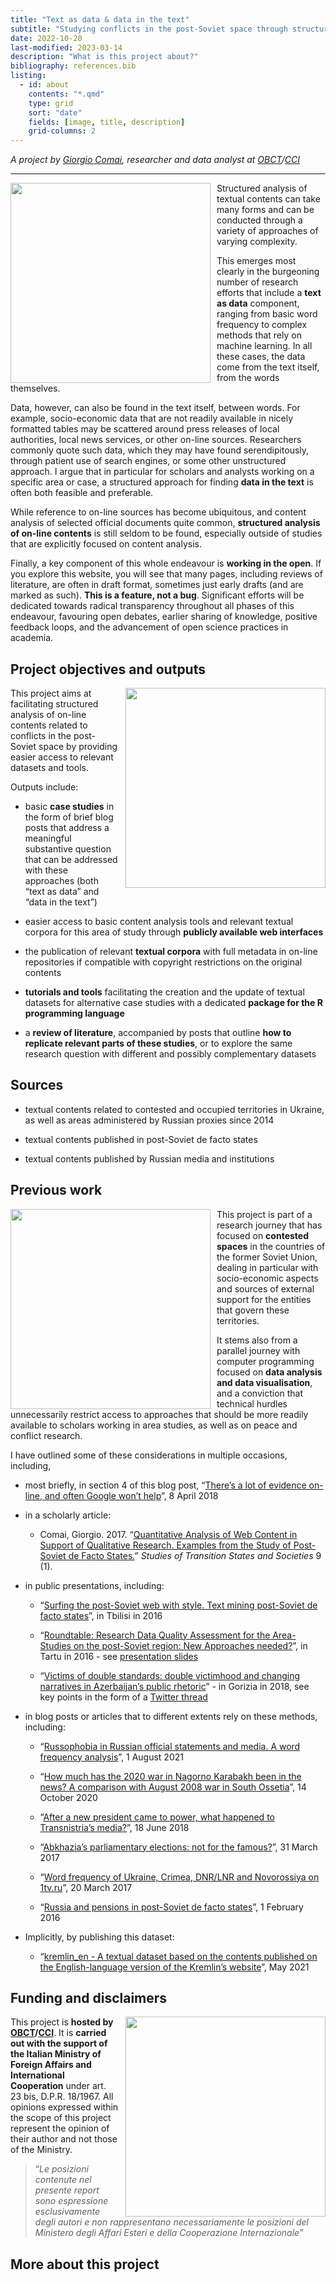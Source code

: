 ```yaml
---
title: "Text as data & data in the text"
subtitle: "Studying conflicts in the post-Soviet space through structured analysis of textual contents available online"
date: 2022-10-20
last-modified: 2023-03-14
description: "What is this project about?"
bibliography: references.bib
listing: 
  - id: about
    contents: "*.qmd"
    type: grid
    sort: "date"
    fields: [image, title, description]
    grid-columns: 2
---
```


*A project by [Giorgio Comai](https://giorgiocomai.eu/), researcher and data analyst at [OBCT](https://www.balcanicaucaso.org/)/[CCI](https://www.cci.tn.it/)*

<hr />

![](../img/giocomai_highlighting_just_a_few_words_in_a_book_with_TEXT_and__eb01d7d6-f080-4b6a-8536-dccddb68ca81.webp){style="float:left; margin-right: 10px;" width="320"}

Structured analysis of textual contents can take many forms and can be conducted through a variety of approaches of varying complexity.

This emerges most clearly in the burgeoning number of research efforts that include a **text as data** component, ranging from basic word frequency to complex methods that rely on machine learning. In all these cases, the data come from the text itself, from the words themselves.

Data, however, can also be found in the text itself, between words. For example, socio-economic data that are not readily available in nicely formatted tables may be scattered around press releases of local authorities, local news services, or other on-line sources. Researchers commonly quote such data, which they may have found serendipitously, through patient use of search engines, or some other unstructured approach. I argue that in particular for scholars and analysts working on a specific area or case, a structured approach for finding **data in the text** is often both feasible and preferable.

While reference to on-line sources has become ubiquitous, and content analysis of selected official documents quite common, **structured analysis of on-line contents** is still seldom to be found, especially outside of studies that are explicitly focused on content analysis.

Finally, a key component of this whole endeavour is **working in the open**. If you explore this website, you will see that many pages, including reviews of literature, are often in draft format, sometimes just early drafts (and are marked as such). **This is a feature, not a bug**. Significant efforts will be dedicated towards radical transparency throughout all phases of this endeavour, favouring open debates, earlier sharing of knowledge, positive feedback loops, and the advancement of open science practices in academia.

## Project objectives and outputs

![](../img/giocomai_highlighting_just_a_few_words_in_a_book_with_TEXT_and__ad7d592e-0cec-442f-bbfa-77260cbbf29f.webp){style="float:right; margin-left: 10px;" fig-align="left" width="320"}

This project aims at facilitating structured analysis of on-line contents related to conflicts in the post-Soviet space by providing easier access to relevant datasets and tools.

Outputs include:

-   basic **case studies** in the form of brief blog posts that address a meaningful substantive question that can be addressed with these approaches (both "text as data" and "data in the text")

-   easier access to basic content analysis tools and relevant textual corpora for this area of study through **publicly available web interfaces**

-   the publication of relevant **textual corpora** with full metadata in on-line repositories if compatible with copyright restrictions on the original contents

-   **tutorials and tools** facilitating the creation and the update of textual datasets for alternative case studies with a dedicated **package for the R programming language**

-   a **review of literature**, accompanied by posts that outline **how to replicate relevant parts of these studies**, or to explore the same research question with different and possibly complementary datasets

## Sources

-   textual contents related to contested and occupied territories in Ukraine, as well as areas administered by Russian proxies since 2014

-   textual contents published in post-Soviet de facto states

-   textual contents published by Russian media and institutions

## Previous work

![](../img/giocomai_TEXT_AS_DATA__DATA_IN_THE_TEXT_pastel_colours_comics_s_ef58faff-dd90-41b5-a4dc-ff4f5e25aede.webp){fig-align="left" style="float:left; margin-right: 10px;" width="320"}

This project is part of a research journey that has focused on **contested spaces** in the countries of the former Soviet Union, dealing in particular with socio-economic aspects and sources of external support for the entities that govern these territories.

It stems also from a parallel journey with computer programming focused on **data analysis and data visualisation**, and a conviction that technical hurdles unnecessarily restrict access to approaches that should be more readily available to scholars working in area studies, as well as on peace and conflict research.

I have outlined some of these considerations in multiple occasions, including,

-   most briefly, in section 4 of this blog post, "[There's a lot of evidence on-line, and often Google won't help](https://giorgiocomai.eu/post/2018-04-08-non-recognition-is-the-symptom-not-the-cause/#4-theres-a-lot-of-evidence-online-and-often-google-wont-help)", 8 April 2018

<!-- -->

-   in a scholarly article:

    -   Comai, Giorgio. 2017. "[Quantitative Analysis of Web Content in Support of Qualitative Research. Examples from the Study of Post-Soviet de Facto States.](http://publications.tlu.ee/index.php/stss/article/view/346)" *Studies of Transition States and Societies* 9 (1).

-   in public presentations, including:

    -   "[Surfing the post-Soviet web with style. Text mining post-Soviet de facto states](https://giorgiocomai.eu/talk/surfing-post-soviet-web/)", in Tbilisi in 2016

    -   "[Roundtable: Research Data Quality Assessment for the Area-Studies on the post-Soviet region: New Approaches needed?](https://giorgiocomai.eu/talk/research-data-quality-assessment/)", in Tartu in 2016 - see [presentation slides](https://giorgiocomai.eu/talk/research-data-quality-assessment/2017-06-06-pdf-comai-tartu.pdf)

    -   "[Victims of double standards: double victimhood and changing narratives in Azerbaijan's public rhetoric](https://giorgiocomai.eu/talk/double-victimhood-double-standards/)" - in Gorizia in 2018, see key points in the form of a [Twitter thread](https://twitter.com/giocomai/status/1071069167699353600/)

-   in blog posts or articles that to different extents rely on these methods, including:

    -   "[Russophobia in Russian official statements and media. A word frequency analysis](https://giorgiocomai.eu/post/2021-08-01-russophobia-word-frequency/)", 1 August 2021

    -   "[How much has the 2020 war in Nagorno Karabakh been in the news? A comparison with August 2008 war in South Ossetia](https://giorgiocomai.eu/post/2020-10-how-much-has-nagorno-karabakh-been-in-the-news/)", 14 October 2020

    -   "[After a new president came to power, what happened to Transnistria's media?](https://giorgiocomai.eu/post/after-a-new-president-came-to-power-what-happened-to-transnistria-s-media/)", 18 June 2018

    -   "[Abkhazia's parliamentary elections: not for the famous?](https://giorgiocomai.eu/post/abkhazia-s-parliamentary-elections-not-for-the-famous/)", 31 March 2017

    -   "[Word frequency of Ukraine, Crimea, DNR/LNR and Novorossiya on 1tv.ru](https://giorgiocomai.eu/post/2017-03-20-word-frequency-of-ukraine-crimea-dnr-lnr-and-novorossiya-on-1tv-ru.en/)", 20 March 2017

    -   "[Russia and pensions in post-Soviet de facto states](https://giorgiocomai.eu/post/russia-and-pensions-in-post-soviet-de-facto-states/)", 1 February 2016

-   Implicitly, by publishing this dataset:

    -   "[kremlin_en - A textual dataset based on the contents published on the English-language version of the Kremlin's website](https://giorgiocomai.eu/publication/comai_kremlin_en_2021/)", May 2021

## Funding and disclaimers

![](../img/giocomai_highlighting_just_a_few_words_in_a_book_with_TEXT_and__8511f200-3b9c-4454-8b4b-e467e8f8e861.webp){style="float:right; margin-left: 10px;" fig-align="left" width="320"}

This project is **hosted by [OBCT](https://www.balcanicaucaso.org/)/[CCI](https://www.cci.tn.it/)**. It is **carried out with the support of the Italian Ministry of Foreign Affairs and International Cooperation** under art. 23 bis, D.P.R. 18/1967. All opinions expressed within the scope of this project represent the opinion of their author and not those of the Ministry.

> "*Le posizioni contenute nel presente report sono espressione esclusivamente degli autori e non rappresentano necessariamente le posizioni del Ministero degli Affari Esteri e della Cooperazione Internazionale"*

## More about this project

::: {#about}
:::
